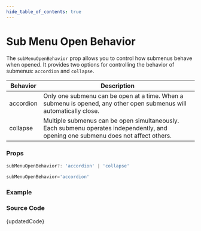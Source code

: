 ```yaml
---
hide_table_of_contents: true
---
```



# Sub Menu Open Behavior


The `subMenuOpenBehavior` prop allows you to control how submenus behave when opened. It provides two options for controlling the behavior of submenus: `accordion` and `collapse`.

| Behavior  | Description                                                                                                                        |
| --------- | ---------------------------------------------------------------------------------------------------------------------------------- |
| accordion | Only one submenu can be open at a time. When a submenu is opened, any other open submenus will automatically close.                |
| collapse  | Multiple submenus can be open simultaneously. Each submenu operates independently, and opening one submenu does not affect others. |

### Props

```ts noCopy
subMenuOpenBehavior?: 'accordion' | 'collapse'
```

```ts noCopy title='Default Value'
subMenuOpenBehavior='accordion'
```

### Example

<BrowserWindow url='/vertical-menu/menu/sub-menu-open-behavior'>
  <Provider>
    <SubMenuOpenBehavior />
  </Provider>
</BrowserWindow>

### Source Code

<TsToJsCodeSnippet>{updatedCode}</TsToJsCodeSnippet>
